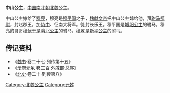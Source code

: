 {{東亞女性歷史人物
| 名稱=中山公主
| 身份=[[北魏|北魏]]公主
| 畫像=
| 說明=
| 姓=元
| 名=
| 封爵=[[公主|公主]]
| 位號=
| 封號=中山公主
| 出生年=
| 逝世年=
| 諡號=
| 墳墓=
| 父親=
| 夫=[[穆亮|穆亮]]
| 子=[[穆绍|穆绍]]
| 夫之父=[[穆平国|穆平国]]
| 夫之母=[[城阳公主_(北魏)|城阳公主]]
|}}
'''中山公主'''，[[中国|中国]][[南北朝|南北朝]][[北魏|北魏]]公主。

中山公主嫁给了[[穆亮|穆亮]]，穆亮是[[穆平国|穆平国]]之子，[[魏献文帝|魏献文帝]]把中山公主嫁给他，拜[[驸马都尉|驸马都尉]]，封赵郡王，加[[侍中|侍中]]、征南大将军。徙封长乐王。穆平国是[[城阳公主_(北魏)|城阳公主]]的驸马，穆亮的哥哥[[穆伏干|穆伏干]]是[[濟北公主|濟北公主]]的驸马，[[穆罴|穆罴]]是[[新平公主_(北魏)|新平公主]]的驸马。

== 传记资料 ==
*《[[魏书|魏书]]·卷二十七·列传第十五》 
*《[[册府元龟|册府元龟]] 卷三百 外戚部·总序》 
*《[[北史|北史]]·卷二十·列传第八》 
[[Category:北魏公主|Category:北魏公主]]
[[Category:元姓|Category:元姓]]